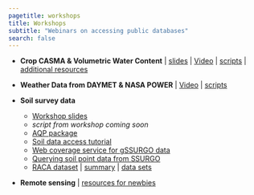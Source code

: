 ```yaml
---
pagetitle: workshops
title: Workshops
subtitle: "Webinars on accessing public databases"
search: false
---
```




- **Crop CASMA & Volumetric Water Content** | [slides](https://leombastos.github.io/bastoslab/teaching/2023-aghack-vwc/2023-aghack-vwc-pres.html#/4/1) | [Video](https://youtu.be/jaEmBvdz9j8) | [scripts](https://github.com/leombastos/2023_aghack_vwc) | [additional resources](https://leombastos.github.io/bastoslab/teaching/teaching.html)


- **Weather Data from DAYMET & NASA POWER** | [Video](https://youtu.be/r38NfwZcZPQ) | [scripts](https://github.com/adriancorrendo/AgrometR/)


- **Soil survey data** 
  - [Workshop slides](Pantone: 18-1630 TCX) 
  - *script from workshop coming soon* 
  - [AQP package](http://ncss-tech.github.io/AQP/)
  - [Soil data access tutorial](https://ncss-tech.github.io/AQP/soilDB/SDA-tutorial.html)
  - [Web coverage service for gSSURGO data](http://ncss-tech.github.io/AQP/soilDB/WCS-demonstration-01.html)
  - [Querying soil point data from SSURGO](https://ncss-tech.github.io/AQP/soilDB/SDA-point-query.html)
  - [RACA dataset](https://www.nrcs.usda.gov/resources/data-and-reports/rapid-carbon-assessment-raca) | [summary](https://www.nrcs.usda.gov/sites/default/files/2022-10/RaCA_Methodology_Sampling_Summary.pdf)  | [data sets](https://nrcs.app.box.com/s/s9bcdroihv1vyre70bkl336cdr13up7q)


- **Remote sensing** | [resources for newbies](remote-sensing-resources.qmd)

